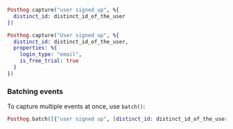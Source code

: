 
<Intro />

```elixir
Posthog.capture("user signed up", %{
  distinct_id: distinct_id_of_the_user
})
```

<NamingTip />

<SettingProperties />

```elixir
Posthog.capture("User signed up", %{
  distinct_id: distinct_id_of_the_user,
  properties: %{
    login_type: "email",
    is_free_trial: true
  }
})
```

### Batching events

To capture multiple events at once, use `batch()`:

```elixir
Posthog.batch([{"user signed up", [distinct_id: distinct_id_of_the_user], nil}])
```